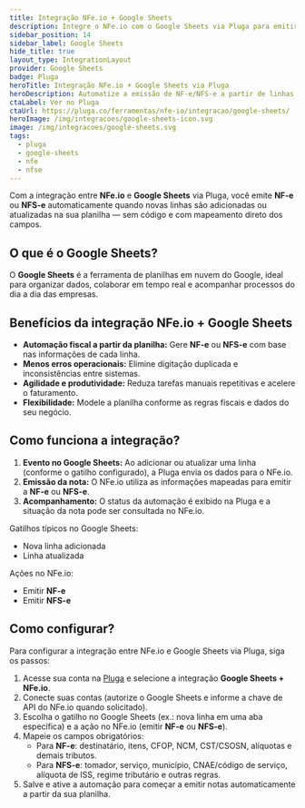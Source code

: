 ```yaml
---
title: Integração NFe.io + Google Sheets
description: Integre o NFe.io com o Google Sheets via Pluga para emitir NF-e ou NFS-e automaticamente a partir de linhas da sua planilha.
sidebar_position: 14
sidebar_label: Google Sheets
hide_title: true
layout_type: IntegrationLayout
provider: Google Sheets
badge: Pluga
heroTitle: Integração NFe.io + Google Sheets via Pluga
heroDescription: Automatize a emissão de NF-e/NFS-e a partir de linhas da planilha do Google Sheets.
ctaLabel: Ver no Pluga
ctaUrl: https://pluga.co/ferramentas/nfe-io/integracao/google-sheets/
heroImage: /img/integracoes/google-sheets-icon.svg
image: /img/integracoes/google-sheets.svg
tags:
  - pluga
  - google-sheets
  - nfe
  - nfse
---
```


Com a integração entre **NFe.io** e **Google Sheets** via Pluga, você emite **NF-e** ou **NFS-e** automaticamente quando
novas linhas são adicionadas ou atualizadas na sua planilha — sem código e com mapeamento direto dos campos.

## O que é o Google Sheets?

O **Google Sheets** é a ferramenta de planilhas em nuvem do Google, ideal para organizar dados, colaborar em tempo real
e acompanhar processos do dia a dia das empresas.

## Benefícios da integração NFe.io + Google Sheets

- **Automação fiscal a partir da planilha:** Gere **NF-e** ou **NFS-e** com base nas informações de cada linha.
- **Menos erros operacionais:** Elimine digitação duplicada e inconsistências entre sistemas.
- **Agilidade e produtividade:** Reduza tarefas manuais repetitivas e acelere o faturamento.
- **Flexibilidade:** Modele a planilha conforme as regras fiscais e dados do seu negócio.

## Como funciona a integração?

1. **Evento no Google Sheets:** Ao adicionar ou atualizar uma linha (conforme o gatilho configurado), a Pluga envia
   os dados para o NFe.io.
2. **Emissão da nota:** O NFe.io utiliza as informações mapeadas para emitir a **NF-e** ou **NFS-e**.
3. **Acompanhamento:** O status da automação é exibido na Pluga e a situação da nota pode ser consultada no NFe.io.

Gatilhos típicos no Google Sheets:

- Nova linha adicionada
- Linha atualizada

Ações no NFe.io:

- Emitir **NF-e**
- Emitir **NFS-e**

## Como configurar?

Para configurar a integração entre NFe.io e Google Sheets via Pluga, siga os passos:

1. Acesse sua conta na [Pluga][1] e selecione a integração **Google Sheets + NFe.io**.
2. Conecte suas contas (autorize o Google Sheets e informe a chave de API do NFe.io quando solicitado).
3. Escolha o gatilho no Google Sheets (ex.: nova linha em uma aba específica) e a ação no NFe.io (emitir **NF-e** ou **NFS-e**).
4. Mapeie os campos obrigatórios:
   - Para **NF-e**: destinatário, itens, CFOP, NCM, CST/CSOSN, alíquotas e demais tributos.
   - Para **NFS-e**: tomador, serviço, município, CNAE/código de serviço, alíquota de ISS, regime tributário e outras regras.
5. Salve e ative a automação para começar a emitir notas automaticamente a partir da sua planilha.

[1]: https://pluga.co/ferramentas/nfe-io/integracao/google-sheets/

